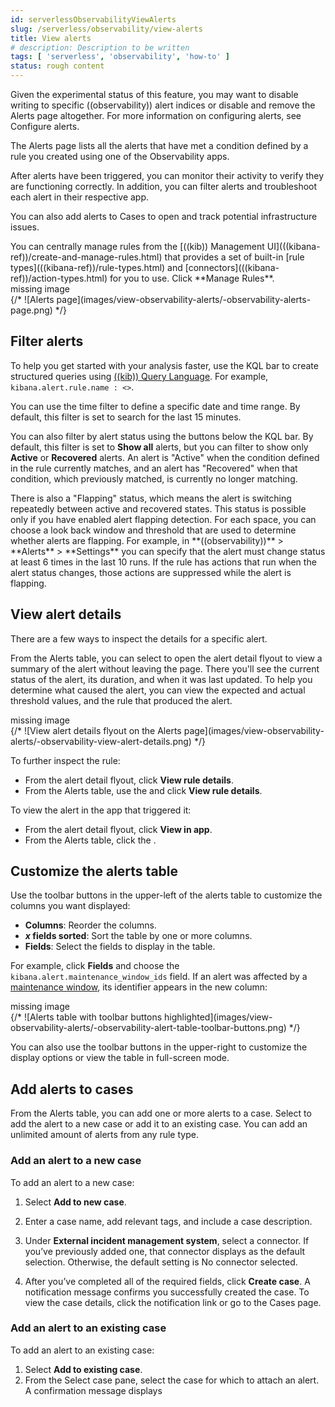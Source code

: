```yaml
---
id: serverlessObservabilityViewAlerts
slug: /serverless/observability/view-alerts
title: View alerts
# description: Description to be written
tags: [ 'serverless', 'observability', 'how-to' ]
status: rough content
---
```



<RoughContent />

<div id="view-observability-alerts"></div>

<DocCallOut template="technical_preview" />
<DocCallOut>

Given the experimental status of this feature, you may want to disable writing to specific ((observability)) alert indices
or disable and remove the Alerts page altogether.
For more information on configuring alerts, see <DocLink id="serverlessObservabilityAlerting" section="configure-alerts">Configure alerts</DocLink>.

</DocCallOut>

The Alerts page lists all the alerts that have met a condition defined by a rule you created using
one of the Observability apps.

After alerts have been triggered, you can monitor their activity to verify they are functioning correctly.
In addition, you can filter alerts and troubleshoot each alert in their respective app.

You can also add alerts to <DocLink id="serverlessObservabilityCases">Cases</DocLink> to open and track potential infrastructure issues.

<DocCallOut title="Note">
You can centrally manage rules from the
[((kib)) Management UI](((kibana-ref))/create-and-manage-rules.html) that provides a
set of built-in [rule types](((kibana-ref))/rule-types.html) and
[connectors](((kibana-ref))/action-types.html) for you to use. Click **Manage Rules**.
</DocCallOut>

<div style={{ backgroundColor: "#F1F4FA", width: "100%", height: "250px", textAlign: "center", paddingTop: "110px", marginBottom: "20px" }}><DocIcon type="image" title="missing image"/> missing image</div>
{/* ![Alerts page](images/view-observability-alerts/-observability-alerts-page.png) */}

<div id="filter-observability-alerts"></div>

## Filter alerts

To help you get started with your analysis faster, use the KQL bar to create structured queries using
[((kib)) Query Language](((kibana-ref))/kuery-query.html). For example, `kibana.alert.rule.name : <>`.

You can use the time filter to define a specific date and time range. By default, this filter is set to search
for the last 15 minutes.

You can also filter by alert status using the buttons below the KQL bar.
By default, this filter is set to **Show all** alerts, but you can filter to show only **Active** or **Recovered** alerts.
An alert is "Active" when the condition defined in the rule currently matches,
and an alert has "Recovered" when that condition, which previously matched, is currently no longer matching.

<DocCallOut title="Note">
There is also a "Flapping" status, which means the alert is switching repeatedly between active and recovered states.
This status is possible only if you have enabled alert flapping detection.
For each space, you can choose a look back window and threshold that are used to determine whether alerts are flapping. For example, in **((observability))** > **Alerts** > **Settings** you can specify that the alert must change status at least 6 times in the last 10 runs. If the rule has actions that run when the alert status changes, those actions are suppressed while the alert is flapping.
</DocCallOut>

<div id="view--alert-details"></div>

## View alert details

There are a few ways to inspect the details for a specific alert.

From the Alerts table, you can select <DocIcon type="expand" title="View details" /> to open the alert detail flyout to view a summary of the alert without leaving the page.
There you'll see the current status of the alert, its duration, and when it was last updated.
To help you determine what caused the alert, you can view the expected and actual threshold values, and the rule that produced the alert.

<div style={{ backgroundColor: "#F1F4FA", width: "100%", height: "250px", textAlign: "center", paddingTop: "110px", marginBottom: "20px" }}><DocIcon type="image" title="missing image"/> missing image</div>
{/* ![View alert details flyout on the Alerts page](images/view-observability-alerts/-observability-view-alert-details.png) */}

To further inspect the rule:

* From the alert detail flyout, click **View rule details**.
* From the Alerts table, use the <DocIcon type="boxesHorizontal" title="More actions" /> and click **View rule details**.

To view the alert in the app that triggered it:

* From the alert detail flyout, click **View in app**.
* From the Alerts table, click the <DocIcon type="eye" title="View in app" />.

<div id="customize-observability-alerts-table"></div>

## Customize the alerts table

Use the toolbar buttons in the upper-left of the alerts table to customize the columns you want displayed:

* **Columns**: Reorder the columns.
* **_x_ fields sorted**: Sort the table by one or more columns.
* **Fields**: Select the fields to display in the table.

For example, click **Fields** and choose the `kibana.alert.maintenance_window_ids` field.
If an alert was affected by a [maintenance window](((kibana-ref))/maintenance-windows.html), its identifier appears in the new column:

<div style={{ backgroundColor: "#F1F4FA", width: "100%", height: "250px", textAlign: "center", paddingTop: "110px", marginBottom: "20px" }}><DocIcon type="image" title="missing image"/> missing image</div>
{/* ![Alerts table with toolbar buttons highlighted](images/view-observability-alerts/-observability-alert-table-toolbar-buttons.png) */}

You can also use the toolbar buttons in the upper-right to customize the display options or view the table in full-screen mode.

<div id="cases-observability-alerts"></div>

## Add alerts to cases

From the Alerts table, you can add one or more alerts to a case. Select <DocIcon type="boxesHorizontal" title="More actions" />
to add the alert to a new case or add it to an existing case. You can add an unlimited amount of alerts from any rule type.

<div id="new-case-observability-alerts"></div>

### Add an alert to a new case

To add an alert to a new case:

1. Select **Add to new case**.
1. Enter a case name, add relevant tags, and include a case description.
1. Under **External incident management system**, select a connector. If you’ve previously added one, that connector
    displays as the default selection. Otherwise, the default setting is No connector selected.

1. After you’ve completed all of the required fields, click **Create case**. A notification message confirms you successfully
    created the case. To view the case details, click the notification link or go to the <DocLink id="serverlessObservabilityCases">Cases</DocLink> page.

<div id="existing-case-observability-alerts"></div>

### Add an alert to an existing case

To add an alert to an existing case:

1. Select **Add to existing case**.
1. From the Select case pane, select the case for which to attach an alert. A confirmation message displays

